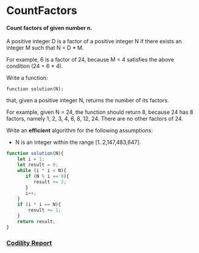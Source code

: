 # CountFactors
#### Count factors of given number n.

A positive integer D is a factor of a positive integer N if there exists an integer M such that N = D * M.

For example, 6 is a factor of 24, because M = 4 satisfies the above condition (24 = 6 * 4).

Write a function:

    function solution(N);

that, given a positive integer N, returns the number of its factors.

For example, given N = 24, the function should return 8, because 24 has 8 factors, namely 1, 2, 3, 4, 6, 8, 12, 24. There are no other factors of 24.

Write an **efficient** algorithm for the following assumptions:

- N is an integer within the range [1..2,147,483,647].

```javascript
function solution(N){
    let i = 1;
    let result = 0;
    while (i * i < N){
       if (N % i == 0){
          result += 2; 
       }
       i++;
    }
    if (i * i == N){
        result += 1;
    }
    return result;
}
```

### [Codility Report](https://app.codility.com/demo/results/training934AE8-Y2J/)
